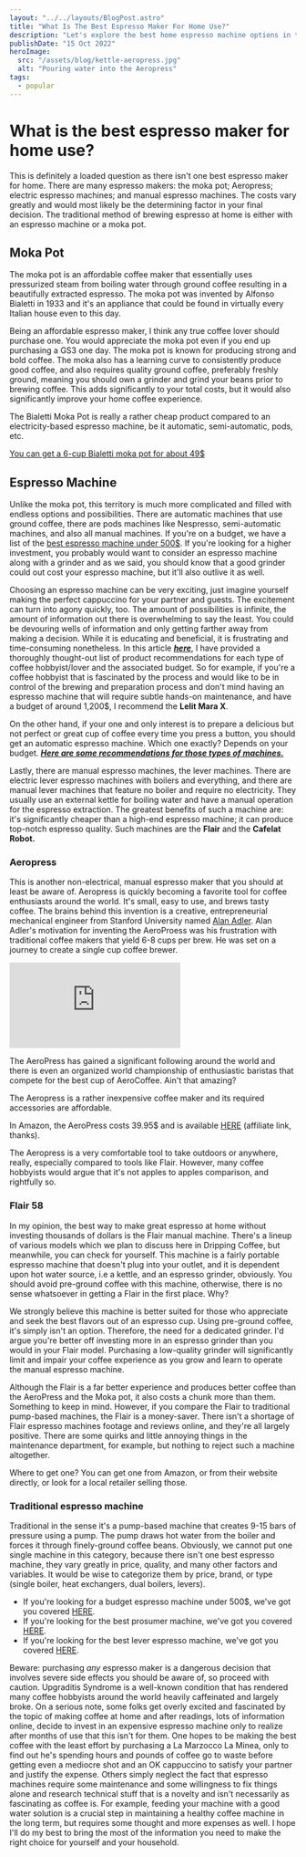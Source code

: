 ```yaml
---
layout: "../../layouts/BlogPost.astro"
title: "What Is The Best Espresso Maker For Home Use?"
description: "Let's explore the best home espresso machine options in the market"
publishDate: "15 Oct 2022"
heroImage:
  src: "/assets/blog/kettle-aeropress.jpg"
  alt: "Pouring water into the Aeropress"
tags:
  - popular
---
```


# What is the best espresso maker for home use?

This is definitely a loaded question as there isn't one best espresso maker for home. There are many espresso makers: the moka pot; Aeropress; electric espresso machines; and manual espresso machines. The costs vary greatly and would most likely be the determining factor in your final decision. The traditional method of brewing espresso at home is either with an espresso machine or a moka pot.


## Moka Pot

The moka pot is an affordable coffee maker that essentially uses pressurized steam from boiling water through ground coffee resulting in a beautifully extracted espresso. The moka pot was invented by Alfonso Bialetti in 1933 and it's an appliance that could be found in virtually every Italian house even to this day.

Being an affordable espresso maker, I think any true coffee lover should purchase one. You would appreciate the moka pot even if you end up purchasing a GS3 one day. The moka pot is known for producing strong and bold coffee. The moka also has a learning curve to consistently produce good coffee, and also requires quality ground coffee, preferably freshly ground, meaning you should own a grinder and grind your beans prior to brewing coffee. This adds significantly to your total costs, but it would also significantly improve your home coffee experience.

The Bialetti Moka Pot is really a rather cheap product compared to an electricity-based espresso machine, be it automatic, semi-automatic, pods, etc.

[You can get a 6-cup Bialetti moka pot for about 49$ ](https://amzn.to/3NWzIMQ)


## Espresso Machine

Unlike the moka pot, this territory is much more complicated and filled with endless options and possibilities. There are automatic machines that use ground coffee, there are pods machines like Nespresso, semi-automatic machines, and also all manual machines. If you're on a budget, we have a list of the [best espresso machine under 500$](https://drippingcoffee.com/posts/best-prosumer-espresso-machine). If you're looking for a higher investment, you probably would want to consider an espresso machine along with a grinder and as we said, you should know that a good grinder could out cost your espresso machine, but it'll also outlive it as well. 

Choosing an espresso machine can be very exciting, just imagine yourself making the perfect cappuccino for your partner and guests. The excitement can turn into agony quickly, too. The amount of possibilities is infinite, the amount of information out there is overwhelming to say the least. You could be devouring wells of information and only getting farther away from making a decision. While it is educating and beneficial, it is frustrating and time-consuming nonetheless. In this article **_<span style="text-decoration:underline;">here</span>_**, I have provided a thoroughly thought-out list of product recommendations for each type of coffee hobbyist/lover and the associated budget. So for example, if you're a coffee hobbyist that is fascinated by the process and would like to be in control of the brewing and preparation process and don't mind having an espresso machine that will require subtle hands-on maintenance, and have a budget of around 1,200$, I recommend the **Lelit Mara X**.

On the other hand, if your one and only interest is to prepare a delicious but not perfect or great cup of coffee every time you press a button, you should get an automatic espresso machine. Which one exactly? Depends on your budget. **_<span style="text-decoration:underline;">Here are some recommendations for those types of machines.</span>_**

Lastly, there are manual espresso machines, the lever machines. There are electric lever espresso machines with boilers and everything, and there are manual lever machines that feature no boiler and require no electricity. They usually use an external kettle for boiling water and have a manual operation for the espresso extraction. The greatest benefits of such a machine are: it's significantly cheaper than a high-end espresso machine; it can produce top-notch espresso quality. Such machines are the **Flair** and the **Cafelat Robot.**


### Aeropress

This is another non-electrical, manual espresso maker that you should at least be aware of. Aeropress is quickly becoming a favorite tool for coffee enthusiasts around the world. It's small, easy to use, and brews tasty coffee. The brains behind this invention is a creative, entrepreneurial mechanical engineer from Stanford University named [Alan Adler](https://priceonomics.com/the-invention-of-the-aeropress/). Alan Adler's motivation for inventing the AeroProess was his frustration with traditional coffee makers that yield 6-8 cups per brew. He was set on a journey to create a single cup coffee brewer.

<iframe class="video-embed" title="vimeo-player" src="https://player.vimeo.com/video/40980282?h=146e27f2db" frameborder="0" allowfullscreen></iframe>

The AeroPress has gained a significant following around the world and there is even an organized world championship of enthusiastic baristas that compete for the best cup of AeroCoffee. Ain't that amazing?

The Aeropress is a rather inexpensive coffee maker and its required accessories are affordable. 

In Amazon, the AeroPress costs 39.95$ and is available [HERE](https://amzn.to/3UP6Qs8) (affiliate link, thanks).

The Aeropress is a very comfortable tool to take outdoors or anywhere, really, especially compared to tools like Flair. However, many coffee hobbyists would argue that it's not apples to apples comparison, and rightfully so.


### Flair 58

In my opinion, the best way to make great espresso at home without investing thousands of dollars is the Flair manual machine. There's a lineup of various models which we plan to discuss here in Dripping Coffee, but meanwhile, you can check for yourself. This machine is a fairly portable espresso machine that doesn't plug into your outlet, and it is dependent upon hot water source, i.e a kettle, and an espresso grinder, obviously. You should avoid pre-ground coffee with this machine, otherwise, there is no sense whatsoever in getting a Flair in the first place. Why?

We strongly believe this machine is better suited for those who appreciate and seek the best flavors out of an espresso cup. Using pre-ground coffee, it's simply isn't an option. Therefore, the need for a dedicated grinder. I'd argue you're better off investing more in an espresso grinder than you would in your Flair model. Purchasing a low-quality grinder will significantly limit and impair your coffee experience as you grow and learn to operate the manual espresso machine.

Although the Flair is a far better experience and produces better coffee than the AeroPress and the Moka pot, it also costs a chunk more than them. Something to keep in mind. However, if you compare the Flair to traditional pump-based machines, the Flair is a money-saver. There isn't a shortage of Flair espresso machines footage and reviews online, and they're all largely positive. There are some quirks and little annoying things in the maintenance department, for example, but nothing to reject such a machine altogether.

Where to get one? You can get one from Amazon, or from their website directly, or look for a local retailer selling those.


### Traditional espresso machine

Traditional in the sense it's a pump-based machine that creates 9-15 bars of pressure using a pump. The pump draws hot water from the boiler and forces it through finely-ground coffee beans. Obviously, we cannot put one single machine in this category, because there isn't one best espresso machine, they vary greatly in price, quality, and many other factors and variables. It would be wise to categorize them by price, brand, or type (single boiler, heat exchangers, dual boilers, levers).



* If you're looking for a budget espresso machine under 500$, we've got you covered [HERE](https://drippingcoffee.com/posts/best-espresso-machine-under-500).
* If you're looking for the best prosumer machine, we've got you covered [HERE](https://drippingcoffee.com/posts/best-prosumer-espresso-machine).
* If you're looking for the best lever espresso machine, we've got you covered [HERE](https://drippingcoffee.com/posts/best-lever-espresso-machine).

Beware: purchasing _any_ espresso maker is a dangerous decision that involves severe side effects you should be aware of, so proceed with caution. Upgraditis Syndrome is a well-known condition that has rendered many coffee hobbyists around the world heavily caffeinated and largely broke. On a serious note, some folks get overly excited and fascinated by the topic of making coffee at home and after readings, lots of information online, decide to invest in an expensive espresso machine only to realize after months of use that this isn't for them. One hopes to be making the best coffee with the least effort by purchasing a La Marzocco La Minea, only to find out he's spending hours and pounds of coffee go to waste before getting even a mediocre shot and an OK cappuccino to satisfy your partner and justify the expense. Others simply neglect the fact that espresso machines require some maintenance and some willingness to fix things alone and research technical stuff that is a novelty and isn't necessarily as fascinating as coffee is. For example, feeding your machine with a good water solution is a crucial step in maintaining a healthy coffee machine in the long term, but requires some thought and more expenses as well. I hope I'll do my best to bring the most of the information you need to make the right choice for yourself and your household.
